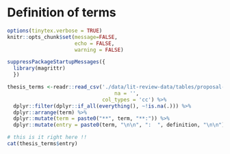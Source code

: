 # Definition of terms {#definition-of-terms}

```r

options(tinytex.verbose = TRUE)
knitr::opts_chunk$set(message=FALSE,
                      echo = FALSE,
                      warning = FALSE)

suppressPackageStartupMessages({
  library(magrittr)
  })
```


```r
thesis_terms <-readr::read_csv('./data/lit-review-data/tables/proposal-definition-of-terms.csv',
                                   na = '',
                               col_types = 'cc') %>% 
  dplyr::filter(dplyr::if_all(everything(), ~!is.na(.))) %>% 
  dplyr::arrange(term) %>% 
  dplyr::mutate(term = paste0("**", term, "**:")) %>% 
  dplyr::mutate(entry = paste0(term, "\n\n", ":  ", definition, "\n\n"))

# this is it right here !! 
cat(thesis_terms$entry)
```





<!-- **clay**  -->
<!-- :  a soil material which can be reshaped or molded when moist and which retains develops high strength when dry -->

<!-- **clay-size** -->
<!-- :  an individual mineral grain which settles in through a column of fluid at the same rate as a spherical particle having 2 &mu;m diameter -->

<!-- **sand** -->
<!-- :  a soil material which is predominantly composed of mineral particles having sieve diameters between 53 and 2000 &mu;m -->

<!-- **sand-size** -->
<!-- :  a soil material which is predominantly composed of mineral particles having sieve diameters between 53 and 2000 &mu;m -->

<!-- **packing fraction** -->
<!-- :  the volume fraction occupied by solids, normalized to the total soil volume (1-void fraction); $V_{s}$ -->

<!-- **void fraction** -->
<!-- :  the volume fraction _not_ occupied by solids, normalized to the total soil volume (1-packing fraction); $V_{v}$ -->

